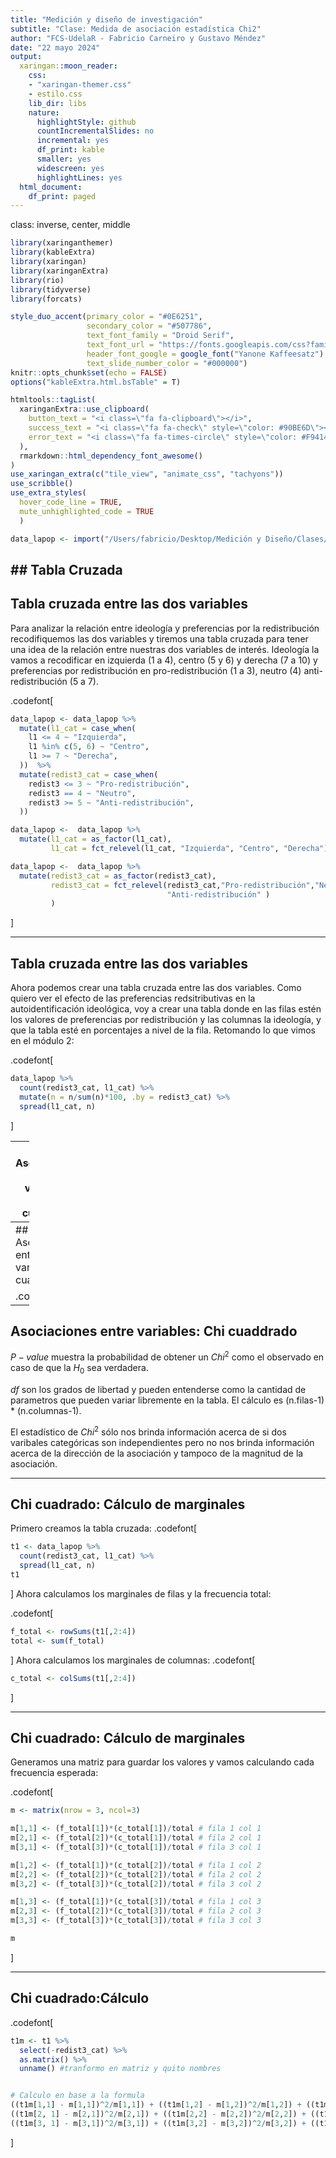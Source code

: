```yaml
---
title: "Medición y diseño de investigación"
subtitle: "Clase: Medida de asociación estadística Chi2"
author: "FCS-UdelaR - Fabricio Carneiro y Gustavo Méndez"
date: "22 mayo 2024"
output:
  xaringan::moon_reader:
    css:
    - "xaringan-themer.css"
    - estilo.css
    lib_dir: libs
    nature:
      highlightStyle: github
      countIncrementalSlides: no
      incremental: yes
      df_print: kable
      smaller: yes
      widescreen: yes
      highlightLines: yes
  html_document:
    df_print: paged
---
```


class: inverse, center, middle

```r
library(xaringanthemer)
library(kableExtra)
library(xaringan)
library(xaringanExtra)
library(rio)
library(tidyverse)
library(forcats)

style_duo_accent(primary_color = "#0E6251",
                 secondary_color = "#507786",
                 text_font_family = "Droid Serif",
                 text_font_url = "https://fonts.googleapis.com/css?family=Droid+Serif:400,700,400italic",
                 header_font_google = google_font("Yanone Kaffeesatz"),
                 text_slide_number_color = "#000000")
knitr::opts_chunk$set(echo = FALSE)
options("kableExtra.html.bsTable" = T)

htmltools::tagList(
  xaringanExtra::use_clipboard(
    button_text = "<i class=\"fa fa-clipboard\"></i>",
    success_text = "<i class=\"fa fa-check\" style=\"color: #90BE6D\"></i>",
    error_text = "<i class=\"fa fa-times-circle\" style=\"color: #F94144\"></i>"
  ),
  rmarkdown::html_dependency_font_awesome()
)
use_xaringan_extra(c("tile_view", "animate_css", "tachyons"))
use_scribble()
use_extra_styles(
  hover_code_line = TRUE,         
  mute_unhighlighted_code = TRUE
  )  

```

```r
data_lapop <- import("/Users/fabricio/Desktop/Medición y Diseño/Clases/Clase 3/causalidad_asociacion/data/md_lapop_uruguay_2019.dta") 
```

## Tabla Cruzada
---

## Tabla cruzada entre las dos variables

Para analizar la relación entre ideología y preferencias por la redistribución recodifiquemos las dos variables y tiremos una tabla cruzada para tener una idea de la relación entre nuestras dos variables de interés. Ideología la vamos a recodificar en izquierda (1 a 4), centro (5 y 6) y derecha (7 a 10) y preferencias por redistribución en pro-redistribución (1 a 3), neutro (4) anti-redistribución (5 a 7).

.codefont[
```r
data_lapop <- data_lapop %>% 
  mutate(l1_cat = case_when(
    l1 <= 4 ~ "Izquierda",
    l1 %in% c(5, 6) ~ "Centro",
    l1 >= 7 ~ "Derecha",
  ))  %>% 
  mutate(redist3_cat = case_when(
    redist3 <= 3 ~ "Pro-redistribución",
    redist3 == 4 ~ "Neutro",
    redist3 >= 5 ~ "Anti-redistribución",
  ))  

data_lapop <-  data_lapop %>% 
  mutate(l1_cat = as_factor(l1_cat),
         l1_cat = fct_relevel(l1_cat, "Izquierda", "Centro", "Derecha"))

data_lapop <-  data_lapop %>% 
  mutate(redist3_cat = as_factor(redist3_cat),
         redist3_cat = fct_relevel(redist3_cat,"Pro-redistribución","Neutro", 
                                   "Anti-redistribución" )
         )
```
]

---

## Tabla cruzada entre las dos variables

Ahora podemos crear una tabla cruzada entre las dos variables. Como quiero ver el efecto de las preferencias redsitributivas en la autoidentificación ideológica, voy a crear una tabla donde en las filas estén los valores de preferencias por redistribución y las columnas la ideología, y que la tabla esté en porcentajes a nivel de la fila. Retomando lo que vimos en el módulo 2:

.codefont[
```r
data_lapop %>% 
  count(redist3_cat, l1_cat) %>% 
  mutate(n = n/sum(n)*100, .by = redist3_cat) %>% 
  spread(l1_cat, n)
```
]



---
## Asociaciones entre variables: Chi cuaddrado

El test de Chi cuadrado es uno de los estadísticos más utilizados para el testeo básico de hipótesis con variables categóricas y es muy útil para comprender la idea de independencia estadística.

La hipótesis nula del test es que las variables analizadas son estadísticamente independientes, esto es, que la distribución de las frecuencias observadas en la variable 1 no dependa de la distribución de las frecuencias observadas en V2. 

La fórmula de cálculo del $Chi^{2}$ es my sencilla: 

$$\chi^2 = \sum \frac {(O - E)^2}{E}$$
$O=$ frecuencia observada 
$E=$  frecuencia esperada

La fórmula de cálculo  de la frecuencia esperada es muy simple también: 

Frecuencia esperada (E) = (Total  Fila * Total Columna) / Total 

---
## Asociaciones entre variables: Chi cuaddrado

.codefont[
```r

test <- chisq.test(data_lapop$redist3_cat, data_lapop$l1_cat)
test
test$statistic
test$p.value
test$expected
```
]
---

## Asociaciones entre variables: Chi cuaddrado

 $P-value$  muestra la probabilidad de obtener un  $Chi^{2}$ como el observado 
 en caso de que la $H_0$ sea verdadera. 
 
 $df$ son los grados de libertad y pueden entenderse como la cantidad de parametros que pueden variar libremente en la tabla. El cálculo es (n.filas-1) * (n.columnas-1). 
 
El estadístico de $Chi^{2}$ sólo nos brinda información acerca de si dos varibales categóricas son independientes pero no nos brinda información acerca de la dirección de la asociación y tampoco de la magnitud de la asociación. 


---

## Chi cuadrado: Cálculo de marginales

Primero creamos la tabla cruzada: 
.codefont[
```r
t1 <- data_lapop %>% 
  count(redist3_cat, l1_cat) %>% 
  spread(l1_cat, n)
t1

```
]
Ahora calculamos los marginales de filas y la frecuencia total:

.codefont[
```r
f_total <- rowSums(t1[,2:4])
total <- sum(f_total)

```
]
Ahora calculamos los marginales de columnas:
.codefont[
```r
c_total <- colSums(t1[,2:4])
```
]

---

## Chi cuadrado: Cálculo de marginales

Generamos una matriz para guardar los valores y vamos calculando cada frecuencia esperada:

.codefont[
```r
m <- matrix(nrow = 3, ncol=3)

m[1,1] <- (f_total[1])*(c_total[1])/total # fila 1 col 1
m[2,1] <- (f_total[2])*(c_total[1])/total # fila 2 col 1
m[3,1] <- (f_total[3])*(c_total[1])/total # fila 3 col 1

m[1,2] <- (f_total[1])*(c_total[2])/total # fila 1 col 2
m[2,2] <- (f_total[2])*(c_total[2])/total # fila 2 col 2
m[3,2] <- (f_total[3])*(c_total[2])/total # fila 3 col 2

m[1,3] <- (f_total[1])*(c_total[3])/total # fila 1 col 3
m[2,3] <- (f_total[2])*(c_total[3])/total # fila 2 col 3
m[3,3] <- (f_total[3])*(c_total[3])/total # fila 3 col 3

m

```
]


---


## Chi cuadrado:Cálculo

.codefont[

```r

t1m <- t1 %>% 
  select(-redist3_cat) %>% 
  as.matrix() %>% 
  unname() #tranformo en matriz y quito nombres


# Calculo en base a la formula
((t1m[1,1] - m[1,1])^2/m[1,1]) + ((t1m[1,2] - m[1,2])^2/m[1,2]) + ((t1m[1,3] - m[1,3])^2/m[1,3]) +
((t1m[2, 1] - m[2,1])^2/m[2,1]) + ((t1m[2,2] - m[2,2])^2/m[2,2]) + ((t1m[2,3] - m[2,3])^2/m[2,3]) +
((t1m[3, 1] - m[3,1])^2/m[3,1]) + ((t1m[3,2] - m[3,2])^2/m[3,2]) + ((t1m[3,3] - m[3,3])^2/m[3,3])


```
]

